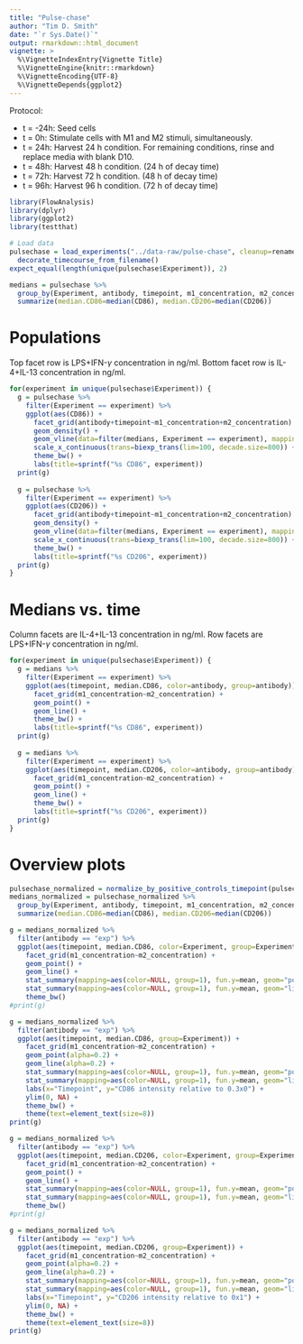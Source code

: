```yaml
---
title: "Pulse-chase"
author: "Tim D. Smith"
date: "`r Sys.Date()`"
output: rmarkdown::html_document
vignette: >
  %\VignetteIndexEntry{Vignette Title}
  %\VignetteEngine{knitr::rmarkdown}
  %\VignetteEncoding{UTF-8}
  %\VignetteDepends{ggplot2}
---
```


Protocol:

* t = -24h: Seed cells
* t = 0h: Stimulate cells with M1 and M2 stimuli, simultaneously.
* t = 24h: Harvest 24 h condition. For remaining conditions, rinse and replace media with blank D10.
* t = 48h: Harvest 48 h condition. (24 h of decay time)
* t = 72h: Harvest 72 h condition. (48 h of decay time)
* t = 96h: Harvest 96 h condition. (72 h of decay time)

```r
library(FlowAnalysis)
library(dplyr)
library(ggplot2)
library(testthat)
```

```r
# Load data
pulsechase = load_experiments("../data-raw/pulse-chase", cleanup=rename_fluorophores) %>%
  decorate_timecourse_from_filename()
expect_equal(length(unique(pulsechase$Experiment)), 2)

medians = pulsechase %>%
  group_by(Experiment, antibody, timepoint, m1_concentration, m2_concentration) %>%
  summarize(median.CD86=median(CD86), median.CD206=median(CD206))
```

# Populations
Top facet row is LPS+IFN-$\gamma$ concentration in ng/ml. Bottom facet row is IL-4+IL-13 concentration in ng/ml.
```r
for(experiment in unique(pulsechase$Experiment)) {
  g = pulsechase %>%
    filter(Experiment == experiment) %>%
    ggplot(aes(CD86)) +
      facet_grid(antibody+timepoint~m1_concentration+m2_concentration) +
      geom_density() +
      geom_vline(data=filter(medians, Experiment == experiment), mapping=aes(xintercept=median.CD86), alpha=0.5) +
      scale_x_continuous(trans=biexp_trans(lim=100, decade.size=800)) +
      theme_bw() +
      labs(title=sprintf("%s CD86", experiment))
  print(g)
  
  g = pulsechase %>%
    filter(Experiment == experiment) %>%
    ggplot(aes(CD206)) +
      facet_grid(antibody+timepoint~m1_concentration+m2_concentration) +
      geom_density() +
      geom_vline(data=filter(medians, Experiment == experiment), mapping=aes(xintercept=median.CD206), alpha=0.5) +
      scale_x_continuous(trans=biexp_trans(lim=100, decade.size=800)) +
      theme_bw() +
      labs(title=sprintf("%s CD206", experiment))
  print(g)
}
```

# Medians vs. time
Column facets are IL-4+IL-13 concentration in ng/ml. Row facets are LPS+IFN-$\gamma$ concentration in ng/ml.

```r
for(experiment in unique(pulsechase$Experiment)) {
  g = medians %>%
    filter(Experiment == experiment) %>%
    ggplot(aes(timepoint, median.CD86, color=antibody, group=antibody)) +
      facet_grid(m1_concentration~m2_concentration) +
      geom_point() +
      geom_line() +
      theme_bw() +
      labs(title=sprintf("%s CD86", experiment))
  print(g)
  
  g = medians %>%
    filter(Experiment == experiment) %>%
    ggplot(aes(timepoint, median.CD206, color=antibody, group=antibody)) +
      facet_grid(m1_concentration~m2_concentration) +
      geom_point() +
      geom_line() +
      theme_bw() +
      labs(title=sprintf("%s CD206", experiment))
  print(g)
}
```

# Overview plots
```r
pulsechase_normalized = normalize_by_positive_controls_timepoint(pulsechase)
medians_normalized = pulsechase_normalized %>%
  group_by(Experiment, antibody, timepoint, m1_concentration, m2_concentration) %>%
  summarize(median.CD86=median(CD86), median.CD206=median(CD206))

g = medians_normalized %>%
  filter(antibody == "exp") %>%
  ggplot(aes(timepoint, median.CD86, color=Experiment, group=Experiment)) +
    facet_grid(m1_concentration~m2_concentration) +
    geom_point() +
    geom_line() +
    stat_summary(mapping=aes(color=NULL, group=1), fun.y=mean, geom="point") +
    stat_summary(mapping=aes(color=NULL, group=1), fun.y=mean, geom="line") +
    theme_bw()
#print(g)

g = medians_normalized %>%
  filter(antibody == "exp") %>%
  ggplot(aes(timepoint, median.CD86, group=Experiment)) +
    facet_grid(m1_concentration~m2_concentration) +
    geom_point(alpha=0.2) +
    geom_line(alpha=0.2) +
    stat_summary(mapping=aes(color=NULL, group=1), fun.y=mean, geom="point") +
    stat_summary(mapping=aes(color=NULL, group=1), fun.y=mean, geom="line") +
    labs(x="Timepoint", y="CD86 intensity relative to 0.3x0") +
    ylim(0, NA) +
    theme_bw() +
    theme(text=element_text(size=8))
print(g)

g = medians_normalized %>%
  filter(antibody == "exp") %>%
  ggplot(aes(timepoint, median.CD206, color=Experiment, group=Experiment)) +
    facet_grid(m1_concentration~m2_concentration) +
    geom_point() +
    geom_line() +
    stat_summary(mapping=aes(color=NULL, group=1), fun.y=mean, geom="point") +
    stat_summary(mapping=aes(color=NULL, group=1), fun.y=mean, geom="line") +
    theme_bw()
#print(g)

g = medians_normalized %>%
  filter(antibody == "exp") %>%
  ggplot(aes(timepoint, median.CD206, group=Experiment)) +
    facet_grid(m1_concentration~m2_concentration) +
    geom_point(alpha=0.2) +
    geom_line(alpha=0.2) +
    stat_summary(mapping=aes(color=NULL, group=1), fun.y=mean, geom="point") +
    stat_summary(mapping=aes(color=NULL, group=1), fun.y=mean, geom="line") +
    labs(x="Timepoint", y="CD206 intensity relative to 0x1") +
    ylim(0, NA) +
    theme_bw() +
    theme(text=element_text(size=8))
print(g)
```